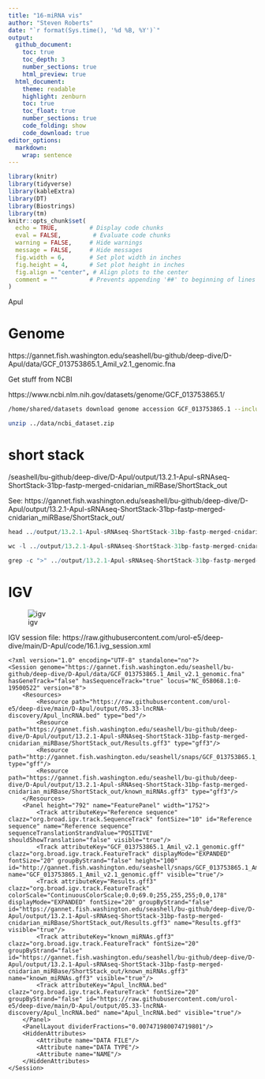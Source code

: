 ```yaml
---
title: "16-miRNA vis"
author: "Steven Roberts"
date: "`r format(Sys.time(), '%d %B, %Y')`"  
output: 
  github_document:
    toc: true
    toc_depth: 3
    number_sections: true
    html_preview: true
  html_document:
    theme: readable
    highlight: zenburn
    toc: true
    toc_float: true
    number_sections: true
    code_folding: show
    code_download: true
editor_options: 
  markdown: 
    wrap: sentence
---
```


```r
library(knitr)
library(tidyverse)
library(kableExtra)
library(DT)
library(Biostrings)
library(tm)
knitr::opts_chunk$set(
  echo = TRUE,         # Display code chunks
  eval = FALSE,         # Evaluate code chunks
  warning = FALSE,     # Hide warnings
  message = FALSE,     # Hide messages
  fig.width = 6,       # Set plot width in inches
  fig.height = 4,      # Set plot height in inches
  fig.align = "center", # Align plots to the center
  comment = ""         # Prevents appending '##' to beginning of lines in code output
)
```


Apul

# Genome 

https://gannet.fish.washington.edu/seashell/bu-github/deep-dive/D-Apul/data/GCF_013753865.1_Amil_v2.1_genomic.fna


Get stuff from NCBI

https://www.ncbi.nlm.nih.gov/datasets/genome/GCF_013753865.1/

```bash
/home/shared/datasets download genome accession GCF_013753865.1 --include gff3,gtf,gbff
```

```bash

unzip ../data/ncbi_dataset.zip
```




# short stack

/seashell/bu-github/deep-dive/D-Apul/output/13.2.1-Apul-sRNAseq-ShortStack-31bp-fastp-merged-cnidarian_miRBase/ShortStack_out

See: https://gannet.fish.washington.edu/seashell/bu-github/deep-dive/D-Apul/output/13.2.1-Apul-sRNAseq-ShortStack-31bp-fastp-merged-cnidarian_miRBase/ShortStack_out/

```r
head ../output/13.2.1-Apul-sRNAseq-ShortStack-31bp-fastp-merged-cnidarian_miRBase/ShortStack_out/*
```

```r
wc -l ../output/13.2.1-Apul-sRNAseq-ShortStack-31bp-fastp-merged-cnidarian_miRBase/ShortStack_out/*
```
```r
grep -c ">" ../output/13.2.1-Apul-sRNAseq-ShortStack-31bp-fastp-merged-cnidarian_miRBase/ShortStack_out/*
```


# IGV 

![igv](https://gannet.fish.washington.edu/seashell/snaps/IGV_2024-05-16_09-56-45.png)

IGV session file: https://raw.githubusercontent.com/urol-e5/deep-dive/main/D-Apul/code/16.1.ivg_session.xml


```
<?xml version="1.0" encoding="UTF-8" standalone="no"?>
<Session genome="https://gannet.fish.washington.edu/seashell/bu-github/deep-dive/D-Apul/data/GCF_013753865.1_Amil_v2.1_genomic.fna" hasGeneTrack="false" hasSequenceTrack="true" locus="NC_058068.1:0-19500522" version="8">
    <Resources>
        <Resource path="https://raw.githubusercontent.com/urol-e5/deep-dive/main/D-Apul/output/05.33-lncRNA-discovery/Apul_lncRNA.bed" type="bed"/>
        <Resource path="https://gannet.fish.washington.edu/seashell/bu-github/deep-dive/D-Apul/output/13.2.1-Apul-sRNAseq-ShortStack-31bp-fastp-merged-cnidarian_miRBase/ShortStack_out/Results.gff3" type="gff3"/>
        <Resource path="http://gannet.fish.washington.edu/seashell/snaps/GCF_013753865.1_Amil_v2.1_genomic.gff" type="gff"/>
        <Resource path="https://gannet.fish.washington.edu/seashell/bu-github/deep-dive/D-Apul/output/13.2.1-Apul-sRNAseq-ShortStack-31bp-fastp-merged-cnidarian_miRBase/ShortStack_out/known_miRNAs.gff3" type="gff3"/>
    </Resources>
    <Panel height="792" name="FeaturePanel" width="1752">
        <Track attributeKey="Reference sequence" clazz="org.broad.igv.track.SequenceTrack" fontSize="10" id="Reference sequence" name="Reference sequence" sequenceTranslationStrandValue="POSITIVE" shouldShowTranslation="false" visible="true"/>
        <Track attributeKey="GCF_013753865.1_Amil_v2.1_genomic.gff" clazz="org.broad.igv.track.FeatureTrack" displayMode="EXPANDED" fontSize="20" groupByStrand="false" height="100" id="http://gannet.fish.washington.edu/seashell/snaps/GCF_013753865.1_Amil_v2.1_genomic.gff" name="GCF_013753865.1_Amil_v2.1_genomic.gff" visible="true"/>
        <Track attributeKey="Results.gff3" clazz="org.broad.igv.track.FeatureTrack" colorScale="ContinuousColorScale;0.0;69.0;255,255,255;0,0,178" displayMode="EXPANDED" fontSize="20" groupByStrand="false" id="https://gannet.fish.washington.edu/seashell/bu-github/deep-dive/D-Apul/output/13.2.1-Apul-sRNAseq-ShortStack-31bp-fastp-merged-cnidarian_miRBase/ShortStack_out/Results.gff3" name="Results.gff3" visible="true"/>
        <Track attributeKey="known_miRNAs.gff3" clazz="org.broad.igv.track.FeatureTrack" fontSize="20" groupByStrand="false" id="https://gannet.fish.washington.edu/seashell/bu-github/deep-dive/D-Apul/output/13.2.1-Apul-sRNAseq-ShortStack-31bp-fastp-merged-cnidarian_miRBase/ShortStack_out/known_miRNAs.gff3" name="known_miRNAs.gff3" visible="true"/>
        <Track attributeKey="Apul_lncRNA.bed" clazz="org.broad.igv.track.FeatureTrack" fontSize="20" groupByStrand="false" id="https://raw.githubusercontent.com/urol-e5/deep-dive/main/D-Apul/output/05.33-lncRNA-discovery/Apul_lncRNA.bed" name="Apul_lncRNA.bed" visible="true"/>
    </Panel>
    <PanelLayout dividerFractions="0.007471980074719801"/>
    <HiddenAttributes>
        <Attribute name="DATA FILE"/>
        <Attribute name="DATA TYPE"/>
        <Attribute name="NAME"/>
    </HiddenAttributes>
</Session>
```


